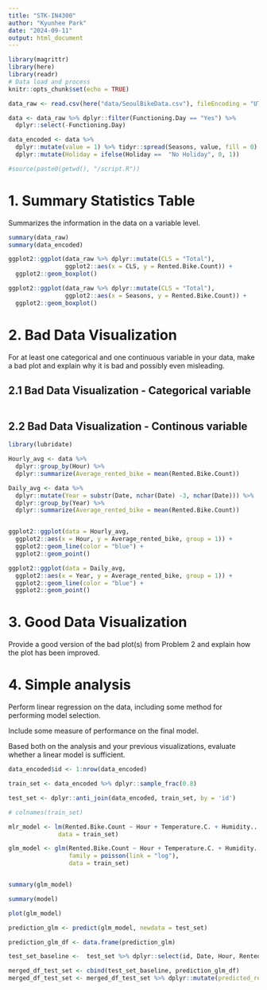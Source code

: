 ```yaml
---
title: "STK-IN4300"
author: "Kyunhee Park"
date: "2024-09-11"
output: html_document
---
```


```r
library(magrittr)
library(here)
library(readr)
# Data load and process
knitr::opts_chunk$set(echo = TRUE)

data_raw <- read.csv(here("data/SeoulBikeData.csv"), fileEncoding = "UTF-8")

data <- data_raw %>% dplyr::filter(Functioning.Day == "Yes") %>%                # filter out invalid data
  dplyr::select(-Functioning.Day)                                           # drop unnecessary col

data_encoded <- data %>% 
  dplyr::mutate(value = 1) %>% tidyr::spread(Seasons, value, fill = 0) %>%  
  dplyr::mutate(Holiday = ifelse(Holiday ==  "No Holiday", 0, 1))

#source(paste0(getwd(), "/script.R"))
```
# 1. Summary Statistics Table
Summarizes the information in the data on a variable level.


```r
summary(data_raw)
summary(data_encoded)
```
```r
ggplot2::ggplot(data_raw %>% dplyr::mutate(CLS = "Total"), 
                ggplot2::aes(x = CLS, y = Rented.Bike.Count)) + 
  ggplot2::geom_boxplot()

ggplot2::ggplot(data_raw %>% dplyr::mutate(CLS = "Total"), 
                ggplot2::aes(x = Seasons, y = Rented.Bike.Count)) + 
  ggplot2::geom_boxplot()

```

# 2. Bad Data Visualization

For at least one categorical and one continuous variable in your data, make a bad plot and explain why it is bad and possibly even misleading.

## 2.1 Bad Data Visualization - Categorical variable

```r

```

## 2.2 Bad Data Visualization - Continous variable

```r
library(lubridate)

Hourly_avg <- data %>%
  dplyr::group_by(Hour) %>%
  dplyr::summarize(Average_rented_bike = mean(Rented.Bike.Count))

Daily_avg <- data %>% 
  dplyr::mutate(Year = substr(Date, nchar(Date) -3, nchar(Date))) %>%
  dplyr::group_by(Year) %>%
  dplyr::summarize(Average_rented_bike = mean(Rented.Bike.Count))


ggplot2::ggplot(data = Hourly_avg,
  ggplot2::aes(x = Hour, y = Average_rented_bike, group = 1)) + 
  ggplot2::geom_line(color = "blue") +
  ggplot2::geom_point()

ggplot2::ggplot(data = Daily_avg,
  ggplot2::aes(x = Year, y = Average_rented_bike, group = 1)) + 
  ggplot2::geom_line(color = "blue") +
  ggplot2::geom_point()

```

# 3. Good Data Visualization

Provide a good version of the bad plot(s) from Problem 2 and explain how the plot has been improved.

# 4. Simple analysis

Perform linear regression on the data, including some method for performing model selection.

Include some measure of performance on the final model.

Based both on the analysis and your previous visualizations, evaluate whether a linear model is sufficient.
```r
data_encoded$id <- 1:nrow(data_encoded)

train_set <- data_encoded %>% dplyr::sample_frac(0.8)

test_set <- dplyr::anti_join(data_encoded, train_set, by = 'id')

# colnames(train_set)

mlr_model <- lm(Rented.Bike.Count ~ Hour + Temperature.C. + Humidity... + Wind.speed..m.s. + Visibility..10m. + Dew.point.temperature.C. + Solar.Radiation..MJ.m2. + Rainfall.mm. + Snowfall..cm. + Holiday + Autumn + Spring + Summer + Winter, 
              data = train_set)

glm_model <- glm(Rented.Bike.Count ~ Hour + Temperature.C. + Humidity... + Wind.speed..m.s. + Visibility..10m. + Dew.point.temperature.C. + Solar.Radiation..MJ.m2. + Rainfall.mm. + Snowfall..cm. + Holiday + Autumn + Spring + Summer + Winter, 
                 family = poisson(link = "log"), 
                 data = train_set)


summary(glm_model)

summary(model)

plot(glm_model)

prediction_glm <- predict(glm_model, newdata = test_set)

prediction_glm_df <- data.frame(prediction_glm)

test_set_baseline <-  test_set %>% dplyr::select(id, Date, Hour, Rented.Bike.Count)

merged_df_test_set <- cbind(test_set_baseline, prediction_glm_df)
merged_df_test_set <- merged_df_test_set %>% dplyr::mutate(predicted_rented_bike = exp(prediction_glm))


```

